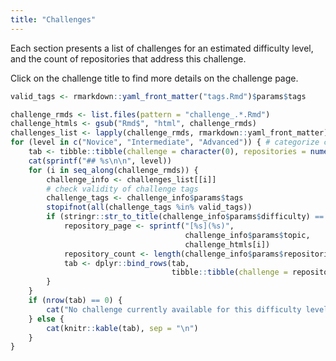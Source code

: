 ```yaml
---
title: "Challenges"
---
```


Each section presents a list of challenges for an estimated difficulty level, and the count of repositories that address this challenge.

Click on the challenge title to find more details on the challenge page.

<!--TODO
Automate this page to pick up information from all "challenge_*.Rmd" pages.
-->

```r
valid_tags <- rmarkdown::yaml_front_matter("tags.Rmd")$params$tags
```


```r
challenge_rmds <- list.files(pattern = "challenge_.*.Rmd")
challenge_htmls <- gsub("Rmd$", "html", challenge_rmds)
challenges_list <- lapply(challenge_rmds, rmarkdown::yaml_front_matter)
for (level in c("Novice", "Intermediate", "Advanced")) { # categorize challenges by difficulty level
    tab <- tibble::tibble(challenge = character(0), repositories = numeric(0))
    cat(sprintf("## %s\n\n", level))
    for (i in seq_along(challenge_rmds)) {
        challenge_info <- challenges_list[[i]]
        # check validity of challenge tags
        challenge_tags <- challenge_info$params$tags
        stopifnot(all(challenge_tags %in% valid_tags))
        if (stringr::str_to_title(challenge_info$params$difficulty) == level) {
            repository_page <- sprintf("[%s](%s)",
                                       challenge_info$params$topic,
                                       challenge_htmls[i])
            repository_count <- length(challenge_info$params$repositories)
            tab <- dplyr::bind_rows(tab,
                                    tibble::tibble(challenge = repository_page, repositories = repository_count))
        }
    }
    if (nrow(tab) == 0) {
        cat("No challenge currently available for this difficulty level.\n")
    } else {
        cat(knitr::kable(tab), sep = "\n")
    }
}
```

